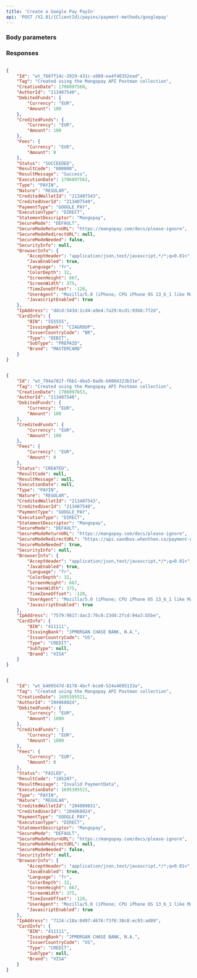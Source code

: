 ```yaml
---
title: 'Create a Google Pay PayIn'  
api: 'POST /V2.01/{ClientId}/payins/payment-methods/googlepay'  
---
```


  

### Body parameters  

<AuthorId />  

<CreditedWalletId />  

<DebitedFunds6 />  

<Fees5 />  

<StatementDescriptor />  

<Tag />  

<IpAddress />  

<SecureModeReturnURL />  

<SecureMode />  

<BrowserInfo />  

<PaymentData />  

<Billing1 />  

<Shipping1 />  

<ProfilingAttemptReference />  

### Responses  

<AccordionGroup><Accordion title="200 - Succeeded - 3DS redirection not required (frictionless flow)">  

<IdResponse />  

<TagResponse />  

<CreationDateResponse />  

<AuthorIdResponse />  

<DebitedFunds9Response />  

<CreditedFunds8Response />  

<Fees8Response />  

<Status2Response />  

<ResultCodeResponse />  

<ResultMessageResponse />  

<ExecutionDateResponse />  

<TypeResponse />  

<NatureResponse />  

<CreditedWalletIdResponse />  

<PaymentType9Response />  

<ExecutionTypeResponse />  

<StatementDescriptorResponse />  

<SecureModeNeededResponse />  

<Billing2Response />  

<Shipping3Response />  

<BrowserInfoResponse />  

<IpAddressResponse />  

<CardInfoResponse /></Accordion><Accordion title="200 - Created - 3DS redirection required (challenge flow)">  

<IdResponse />  

<Tag2Response />  

<CreationDateResponse />  

<AuthorIdResponse />  

<CreditedUserIdResponse />  

<DebitedFunds9Response />  

<CreditedFunds8Response />  

<Fees8Response />  

<Status2Response />  

<ResultCodeResponse />  

<ResultMessageResponse />  

<ExecutionDateResponse />  

<TypeResponse />  

<NatureResponse />  

<CreditedWalletIdResponse />  

<DebitedWalletId1Response />  

<PaymentType9Response />  

<ExecutionTypeResponse />  

<SecureModeResponse />  

<SecureModeReturnURLResponse />  

<SecureModeRedirectURLResponse />  

<Billing2Response />  

<Shipping3Response />  

<BrowserInfoResponse />  

<IpAddressResponse />  

<CardInfoResponse /></Accordion><Accordion title="200 - Failed due to invalid PaymentData">  

<IdResponse />  

<TagResponse />  

<CreationDateResponse />  

<AuthorIdResponse />  

<DebitedFunds9Response />  

<CreditedFunds8Response />  

<Fees8Response />  

<Status2Response />  

<ResultCodeResponse />  

<ResultMessageResponse />  

<ExecutionDateResponse />  

<TypeResponse />  

<NatureResponse />  

<CreditedWalletIdResponse />  

<PaymentType9Response />  

<ExecutionTypeResponse />  

<StatementDescriptorResponse />  

<SecureModeResponse />  

<SecureModeReturnURLResponse />  

<SecureModeRedirectURLResponse />  

<SecureModeNeededResponse />  

<SecurityInfoResponse />  

<BrowserInfoResponse />  

<IpAddressResponse />  

<CardInfoResponse /></Accordion></AccordionGroup>  

<ResponseExample>  

```json 200 - Succeeded - 3DS redirection not required (frictionless flow)  

{
    "Id": "wt_7607f14c-2929-431c-a989-ea4f48352ead",
    "Tag": "Created using the Mangopay API Postman collection",
    "CreationDate": 1706097560,
    "AuthorId": "213407540",
    "DebitedFunds": {
        "Currency": "EUR",
        "Amount": 100
    },
    "CreditedFunds": {
        "Currency": "EUR",
        "Amount": 100
    },
    "Fees": {
        "Currency": "EUR",
        "Amount": 0
    },
    "Status": "SUCCEEDED",
    "ResultCode": "000000",
    "ResultMessage": "Success",
    "ExecutionDate": 1706097562,
    "Type": "PAYIN",
    "Nature": "REGULAR",
    "CreditedWalletId": "213407543",
    "CreditedUserId": "213407540",
    "PaymentType": "GOOGLE_PAY",
    "ExecutionType": "DIRECT",
    "StatementDescriptor": "Mangopay",
    "SecureMode": "DEFAULT",
    "SecureModeReturnURL": "https://mangopay.com/docs/please-ignore",
    "SecureModeRedirectURL": null,
    "SecureModeNeeded": false,
    "SecurityInfo": null,
    "BrowserInfo": {
        "AcceptHeader": "application/json,text/javascript,*/*;q=0.01<",
        "JavaEnabled": true,
        "Language": "fr",
        "ColorDepth": 32,
        "ScreenHeight": 667,
        "ScreenWidth": 375,
        "TimeZoneOffset": -120,
        "UserAgent": "Mozilla/5.0 (iPhone; CPU iPhone OS 13_6_1 like Mac OS X) AppleWebKit/605.1.15 (KHTML, like Gecko) Mobile/15E148",
        "JavascriptEnabled": true
    },
    "IpAddress": "ddcd:543d:1cd4:a9e4:7a29:6cd1:93b6:772d",
    "CardInfo": {
        "BIN": "555555",
        "IssuingBank": "CIAGROUP",
        "IssuerCountryCode": "BR",
        "Type": "DEBIT",
        "SubType": "PREPAID",
        "Brand": "MASTERCARD"
    }
}  
 ```  

```json 200 - Created - 3DS redirection required (challenge flow)  

{
    "Id": "wt_794a782f-f6b1-4ba5-8adb-b8004323b31e",
    "Tag": "Created using the Mangopay API Postman collection",
    "CreationDate": 1706097653,
    "AuthorId": "213407540",
    "DebitedFunds": {
        "Currency": "EUR",
        "Amount": 100
    },
    "CreditedFunds": {
        "Currency": "EUR",
        "Amount": 100
    },
    "Fees": {
        "Currency": "EUR",
        "Amount": 0
    },
    "Status": "CREATED",
    "ResultCode": null,
    "ResultMessage": null,
    "ExecutionDate": null,
    "Type": "PAYIN",
    "Nature": "REGULAR",
    "CreditedWalletId": "213407543",
    "CreditedUserId": "213407540",
    "PaymentType": "GOOGLE_PAY",
    "ExecutionType": "DIRECT",
    "StatementDescriptor": "Mangopay",
    "SecureMode": "DEFAULT",
    "SecureModeReturnURL": "https://mangopay.com/docs/please-ignore",
    "SecureModeRedirectURL": "https://api.sandbox.whenthen.co/payment-gateway/monext/3ds/challenge/3a01e913-64d2-4724-a6f9-64ddc3a08d8a/794a782f-f6b1-4ba5-8adb-b8004323b31e",
    "SecureModeNeeded": true,
    "SecurityInfo": null,
    "BrowserInfo": {
        "AcceptHeader": "application/json,text/javascript,*/*;q=0.01<",
        "JavaEnabled": true,
        "Language": "fr",
        "ColorDepth": 32,
        "ScreenHeight": 667,
        "ScreenWidth": 375,
        "TimeZoneOffset": -120,
        "UserAgent": "Mozilla/5.0 (iPhone; CPU iPhone OS 13_6_1 like Mac OS X) AppleWebKit/605.1.15 (KHTML, like Gecko) Mobile/15E148",
        "JavascriptEnabled": true
    },
    "IpAddress": "7579:9817:dac3:76c8:23d4:2fcd:94a3:b5be",
    "CardInfo": {
        "BIN": "411111",
        "IssuingBank": "JPMORGAN CHASE BANK, N.A.",
        "IssuerCountryCode": "US",
        "Type": "CREDIT",
        "SubType": null,
        "Brand": "VISA"
    }
}  
 ```  

```json 200 - Failed due to invalid PaymentData  

{
    "Id": "wt_b409547d-8178-4bcf-bce0-524a4695133a",
    "Tag": "Created using the Mangopay API Postman collection",
    "CreationDate": 1695395521,
    "AuthorId": "204068024",
    "DebitedFunds": {
        "Currency": "EUR",
        "Amount": 1000
    },
    "CreditedFunds": {
        "Currency": "EUR",
        "Amount": 1000
    },
    "Fees": {
        "Currency": "EUR",
        "Amount": 0
    },
    "Status": "FAILED",
    "ResultCode": "105207",
    "ResultMessage": "Invalid PaymentData",
    "ExecutionDate": 1695395521,
    "Type": "PAYIN",
    "Nature": "REGULAR",
    "CreditedWalletId": "204089031",
    "CreditedUserId": "204068024",
    "PaymentType": "GOOGLE_PAY",
    "ExecutionType": "DIRECT",
    "StatementDescriptor": "Mangopay",
    "SecureMode": "DEFAULT",
    "SecureModeReturnURL": "https://mangopay.com/docs/please-ignore",
    "SecureModeRedirectURL": null,
    "SecureModeNeeded": false,
    "SecurityInfo": null,
    "BrowserInfo": {
        "AcceptHeader": "application/json,text/javascript,*/*;q=0.01<",
        "JavaEnabled": true,
        "Language": "fr",
        "ColorDepth": 32,
        "ScreenHeight": 667,
        "ScreenWidth": 375,
        "TimeZoneOffset": -120,
        "UserAgent": "Mozilla/5.0 (iPhone; CPU iPhone OS 13_6_1 like Mac OS X) AppleWebKit/605.1.15 (KHTML, like Gecko) Mobile/15E148",
        "JavascriptEnabled": true
    },
    "IpAddress": "7124:c18a:0497:4676:f3f0:30c8:ec93:ad89",
    "CardInfo": {
        "BIN": "411111",
        "IssuingBank": "JPMORGAN CHASE BANK, N.A.",
        "IssuerCountryCode": "US",
        "Type": "CREDIT",
        "SubType": null,
        "Brand": "VISA"
    }
}  
 ```  

</ResponseExample>  

<RequestExample>  
    <RestCreateGooglepayPayin />
    <JavaCreateGooglePayPayin />
    <PythonCreateGooglePayPayin />
</RequestExample>